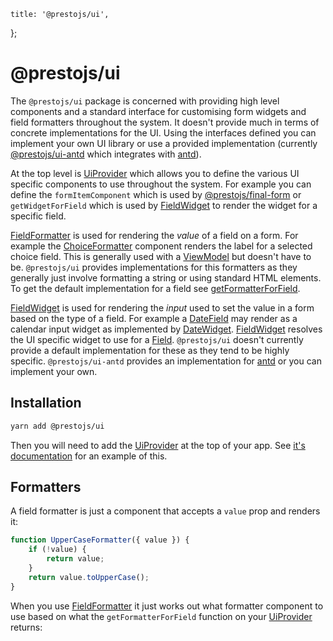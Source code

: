     title: '@prestojs/ui',
};

# @prestojs/ui

The `@prestojs/ui` package is concerned with providing high level components and a standard interface for customising form widgets
and field formatters throughout the system. It doesn't provide much in terms of concrete implementations for the UI. Using the interfaces
defined you can implement your own UI library or use a provided implementation (currently [@prestojs/ui-antd](/docs/ui-antd/) which
integrates with [antd](https://ant.design)).

At the top level is [UiProvider](doc:UiProvider) which allows you to define the various UI specific components to use throughout
the system. For example you can define the `formItemComponent` which is used by [@prestojs/final-form](/docs/final-form)
or `getWidgetForField` which is used by [FieldWidget](doc:FieldWidget) to render the widget for a specific field.

[FieldFormatter](doc:FieldFormatter) is used for rendering the _value_ of a field on a form. For example the [ChoiceFormatter](doc:ChoiceFormatter)
component renders the label for a selected choice field. This is generally used with a [ViewModel](doc:viewModelFactory) but
doesn't have to be. `@prestojs/ui` provides implementations for this formatters as they generally just involve formatting a string
or using standard HTML elements. To get the default implementation for a field see [getFormatterForField](doc:getFormatterForField).

[FieldWidget](doc:FieldWidget) is used for rendering the _input_ used to set the value in a form based on the type of a field.
For example a [DateField](doc:DateField) may render as a calendar input widget as implemented by [DateWidget](doc:DateWidget).
[FieldWidget](doc:FieldWidget) resolves the UI specific widget to use for a [Field](doc:Field). `@prestojs/ui` doesn't
currently provide a default implementation for these as they tend to be highly specific. `@prestojs/ui-antd` provides an implementation
for [antd](https://ant.design) or you can implement your own.

## Installation

```bash
yarn add @prestojs/ui
```

Then you will need to add the [UiProvider](doc:UiProvider) at the top of your app. See [it's documentation](doc:UiProvider)
for an example of this.

## Formatters

A field formatter is just a component that accepts a `value` prop and renders it:

```js
function UpperCaseFormatter({ value }) {
    if (!value) {
        return value;
    }
    return value.toUpperCase();
}
```

When you use [FieldFormatter](doc:FieldFormatter) it just works out what formatter component to use based on what the
`getFormatterForField` function on your [UiProvider](doc:UiProvider) returns:

```jsx codesandbox=ui-provider-basic hidenavigation=1
```

